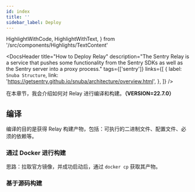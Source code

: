 ```yaml
---
id: index
title: ''
sidebar_label: Deploy
---
```


  HighlightWithCode,
  HighlightWithText,
} from '/src/components/Highlights/TextContent'

<DocsHeader
  title="How to Deploy Relay"
  description="The Sentry Relay is a service that pushes some functionality from the Sentry SDKs as well as the Sentry server into a proxy process."
  tags={['sentry']}
  links={[
    {
      label: `Snuba Structure`,
      link: 'https://getsentry.github.io/snuba/architecture/overview.html',
    },
  ]}
/>

在本章节，我会介绍如何对 Relay 进行编译和构建。**（VERSION=22.7.0）**

## 编译

编译的目的是获得 Relay 构建产物，包括：可执行的二进制文件、配置文件、必须的依赖等。

### 通过 Docker 进行构建

思路：拉取官方镜像，并成功启动后，通过 `docker cp` 获取其产物。

### 基于源码构建
